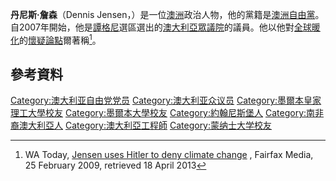 '''丹尼斯·詹森'''（Dennis Jensen，{{bd|1962年|2月28日}}）是一位[[澳洲|澳洲]]政治人物，他的黨籍是[[澳洲自由黨|澳洲自由黨]]。自2007年開始，他是[[譚格尼_(澳大利亞國會選區)|譚格尼]]選區選出的[[澳大利亞眾議院|澳大利亞眾議院]]的議員。他以他對[[全球暖化|全球暖化]]的[[全球暖化否定說|懷疑論點]]爾著稱<ref>WA Today, [http://www.watoday.com.au/national/jensen-uses-hitler-to-deny-climate-change-20090225-8hhm.html Jensen uses Hitler to deny climate change] {{Wayback|url=http://www.watoday.com.au/national/jensen-uses-hitler-to-deny-climate-change-20090225-8hhm.html |date=20200616021426 }}, Fairfax Media, 25 February 2009, retrieved 18 April 2013</ref>。

==參考資料==
{{Reflist}}
{{DEFAULTSORT:Jensen, Dennis}}
[[Category:澳大利亚自由党党员|Category:澳大利亚自由党党员]]
[[Category:澳大利亚众议员|Category:澳大利亚众议员]]
[[Category:墨爾本皇家理工大學校友|Category:墨爾本皇家理工大學校友]]
[[Category:墨爾本大學校友|Category:墨爾本大學校友]]
[[Category:約翰尼斯堡人|Category:約翰尼斯堡人]]
[[Category:南非裔澳大利亞人|Category:南非裔澳大利亞人]]
[[Category:澳大利亞工程師|Category:澳大利亞工程師]]
[[Category:蒙纳士大学校友|Category:蒙纳士大学校友]]